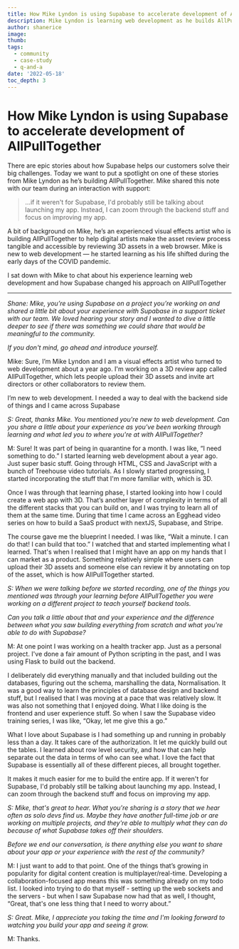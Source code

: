 ```yaml
---
title: How Mike Lyndon is using Supabase to accelerate development of AllPullTogether
description: Mike Lyndon is learning web development as he builds AllPullTogether, and Supabase helps accelerate what he can accomplish.
author: shanerice
image:
thumb:
tags:
  - community
  - case-study
  - q-and-a
date: '2022-05-18'
toc_depth: 3
---
```


# How Mike Lyndon is using Supabase to accelerate development of AllPullTogether

There are epic stories about how Supabase helps our customers solve their big challenges. Today we want to put a spotlight on one of these stories from Mike Lyndon as he’s building AllPullTogether. Mike shared this note with our team during an interaction with support:

> …if it weren't for Supabase, I'd probably still be talking about launching my app. Instead, I can zoom through the backend stuff and focus on improving my app.

A bit of background on Mike, he’s an experienced visual effects artist who is building AllPullTogether to help digital artists make the asset review process tangible and accessible by reviewing 3D assets in a web browser. Mike is new to web development — he started learning as his life shifted during the early days of the COVID pandemic.

I sat down with Mike to chat about his experience learning web development and how Supabase changed his approach on AllPullTogether

---

_Shane: Mike, you’re using Supabase on a project you’re working on and shared a little bit about your experience with Supabase in a support ticket with our team. We loved hearing your story and I wanted to dive a little deeper to see if there was something we could share that would be meaningful to the community._

_If you don't mind, go ahead and introduce yourself._

Mike: Sure, I’m Mike Lyndon and I am a visual effects artist who turned to web development about a year ago. I'm working on a 3D review app called AllPullTogether, which lets people upload their 3D assets and invite art directors or other collaborators to review them.

I’m new to web development. I needed a way to deal with the backend side of things and I came across Supabase

_S: Great, thanks Mike. You mentioned you're new to web development. Can you share a little about your experience as you've been working through learning and what led you to where you're at with AllPullTogether?_

M: Sure! It was part of being in quarantine for a month. I was like, “I need something to do.” I started learning web development about a year ago. Just super basic stuff. Going through HTML, CSS and JavaScript with a bunch of Treehouse video tutorials. As I slowly started progressing, I started incorporating the stuff that I'm more familiar with, which is 3D.

Once I was through that learning phase, I started looking into how I could create a web app with 3D. That’s another layer of complexity in terms of all the different stacks that you can build on, and I was trying to learn all of them at the same time. During that time I came across an Egghead video series on how to build a SaaS product with nextJS, Supabase, and Stripe.

The course gave me the blueprint I needed. I was like, “Wait a minute. I can do that! I can build that too.” I watched that and started implementing what I learned. That's when I realised that I might have an app on my hands that I can market as a product. Something relatively simple where users can upload their 3D assets and someone else can review it by annotating on top of the asset, which is how AllPullTogether started.

_S: When we were talking before we started recording, one of the things you mentioned was through your learning before AllPullTogether you were working on a different project to teach yourself backend tools._

_Can you talk a little about that and your experience and the difference between what you saw building everything from scratch and what you're able to do with Supabase?_

M: At one point I was working on a health tracker app. Just as a personal project. I've done a fair amount of Python scripting in the past, and I was using Flask to build out the backend.

I deliberately did everything manually and that included building out the databases, figuring out the schema, marshalling the data, Normalisation. It was a good way to learn the principles of database design and backend stuff, but I realised that I was moving at a pace that was relatively slow. It was also not something that I enjoyed doing. What I like doing is the frontend and user experience stuff. So when I saw the Supabase video training series, I was like, “Okay, let me give this a go.”

What I love about Supabase is I had something up and running in probably less than a day. It takes care of the authorization. It let me quickly build out the tables. I learned about row level security, and how that can help separate out the data in terms of who can see what. I love the fact that Supabase is essentially all of these different pieces, all brought together.

It makes it much easier for me to build the entire app. If it weren't for Supabase, I'd probably still be talking about launching my app. Instead, I can zoom through the backend stuff and focus on improving my app.

_S: Mike, that's great to hear. What you're sharing is a story that we hear often as solo devs find us. Maybe they have another full-time job or are working on multiple projects, and they're able to multiply what they can do because of what Supabase takes off their shoulders._

_Before we end our conversation, is there anything else you want to share about your app or your experience with the rest of the community?_

M: I just want to add to that point. One of the things that’s growing in popularity for digital content creation is multiplayer/real-time. Developing a collaboration-focused app means this was something already on my todo list. I looked into trying to do that myself - setting up the web sockets and the servers - but when I saw Supabase now had that as well, I thought, “Great, that's one less thing that I need to worry about.”

_S: Great. Mike, I appreciate you taking the time and I'm looking forward to watching you build your app and seeing it grow._

M: Thanks.
